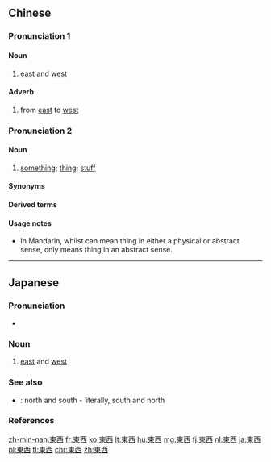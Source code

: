 {{also|东西}}
==Chinese==
{{zh-forms|s=东西}}

===Pronunciation 1===
{{zh-pron
|m=dōngxī
|c=dung1 sai1
|h=pfs=tûng-sî
|mn=tang-sai
|cat=n,adv
}}

====Noun====
{{zh-noun}}

# [[east]] and [[west]]

====Adverb====
{{zh-adv}}

# from [[east]] to [[west]]

===Pronunciation 2===
{{zh-pron
|m=dōngxi
|c=dung1 sai1
|g=dung1 xi
|h=pfs=tûng-sî
|mn=qz,xm,zz:tong-si
|j=dung1 xi3
|x=dong1 si
|cat=n
|ma=zh-dōngxi.ogg
}}

====Noun====
{{zh-noun}}

# {{lb|zh|chiefly|Mandarin|Gan|Hakka|Jin|Xiang}} [[something]]; [[thing]]; [[stuff]] {{zh-mw|個|件|樣}}
#: {{zh-x|我 有 東西{xi} 要 給 你。|I have '''something''' for you.}}
#: {{zh-x|把 我 的 東西{xi} 還{huán}給 我。|Give my '''stuff''' back.}}
#: {{zh-x|我 還 有 很 多 東西{xi} 要 學。|I still have a lot to learn.}}

====Synonyms====
{{zh-dial}}

====Derived terms====
{{zh-der|買東西|不是東西|小東西}}

====Usage notes====
* In Mandarin, whilst {{lang|zh|東西／东西}} can mean thing in either a physical or abstract sense, {{zh-l|事情}} only means thing in an abstract sense.

{{zh-cat|Beginning|Antonymous}}

----

==Japanese==
{{ja-kanjitab|とう|さい|k2=ざい|yomi=on}}

===Pronunciation===
* {{ja-pron|とうざい|y=o|acc=1|acc_ref=NHK}}

===Noun===
{{ja-noun|とうざい}}

# [[east]] and [[west]]

===See also===
* {{ja-l|南北|なんぼく|nanboku}}: north and south - literally, south and north

===References===
<references/>

[[zh-min-nan:東西]]
[[fr:東西]]
[[ko:東西]]
[[lt:東西]]
[[hu:東西]]
[[mg:東西]]
[[fj:東西]]
[[nl:東西]]
[[ja:東西]]
[[pl:東西]]
[[tl:東西]]
[[chr:東西]]
[[zh:東西]]